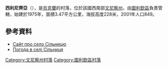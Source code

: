 {{coord|48|43|23|N|28|38|55|E|scale:30000|display=title}}

'''西利尼齊亞'''（{{lang-uk|Сільниця}}），是[[烏克蘭|烏克蘭]]的村落，位於該國西南部[[文尼察州|文尼察州]]，由[[圖利欽區|圖利欽區]]負責管轄，始建於1975年，面積3.47平方公里，海拔高度228米，2001年人口849。

==參考資料==
* [http://silnitsa.at.ua/ Сайт про село Сільницю] {{Wayback|url=http://silnitsa.at.ua/ |date=20190317221011 }}
* [http://weather.in.ua/ua/vinnickaja/23906 Погода в селі Сільниця] {{Wayback|url=http://weather.in.ua/ua/vinnickaja/23906 |date=20111220134249 }}

[[Category:文尼察州村落|Category:文尼察州村落]]
[[Category:圖利欽區村落|Category:圖利欽區村落]]


{{Vinnytsia-geo-stub}}